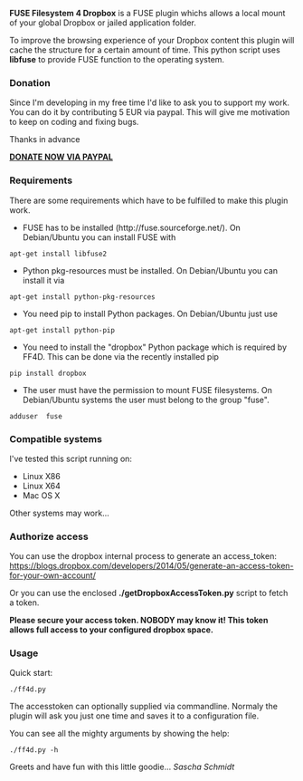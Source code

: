 '''FUSE Filesystem 4 Dropbox''' is a FUSE plugin whichs allows a local mount of your
global Dropbox or jailed application folder.

To improve the browsing experience of your Dropbox content this plugin will cache
the structure for a certain amount of time. This python script uses '''libfuse''' to
provide FUSE function to the operating system.

=== Donation ===
Since I'm developing in my free time I'd like to ask you to support my work.
You can do it by contributing 5 EUR via paypal. This will give me motivation
to keep on coding and fixing bugs.

Thanks in advance

[https://www.paypal.com/cgi-bin/webscr?no_note=0&lc=US&business=realriot%40realriot.de&item_name=GitHub+-+ff4d&cmd=_donations&currency_code=USD '''DONATE NOW VIA PAYPAL''']

=== Requirements ===
There are some requirements which have to be fulfilled to make this plugin work.
* FUSE has to be installed (http://fuse.sourceforge.net/). On Debian/Ubuntu you can install FUSE with
 apt-get install libfuse2
* Python pkg-resources must be installed. On Debian/Ubuntu you can install it via
 apt-get install python-pkg-resources
* You need pip to install Python packages. On Debian/Ubuntu just use
 apt-get install python-pip
* You need to install the "dropbox" Python package which is required by FF4D. This can be done via the recently installed pip
 pip install dropbox
* The user must have the permission to mount FUSE filesystems. On Debian/Ubuntu systems the user must belong to the group "fuse".
 adduser <user> fuse

=== Compatible systems ===
I've tested this script running on:

* Linux X86
* Linux X64
* Mac OS X

Other systems may work...

=== Authorize access ===
You can use the dropbox internal process to generate an access_token:
https://blogs.dropbox.com/developers/2014/05/generate-an-access-token-for-your-own-account/

Or you can use the enclosed '''./getDropboxAccessToken.py''' script to fetch a token.

'''Please secure your access token. NOBODY may know it! This token allows full access
to your configured dropbox space.'''

=== Usage ===
Quick start:

 ./ff4d.py <mount folder>

The accesstoken can optionally supplied via commandline. Normaly the plugin will ask you just one time
and saves it to a configuration file.

You can see all the mighty arguments by showing the help:

 ./ff4d.py -h

Greets and have fun with this little goodie...
''Sascha Schmidt''
